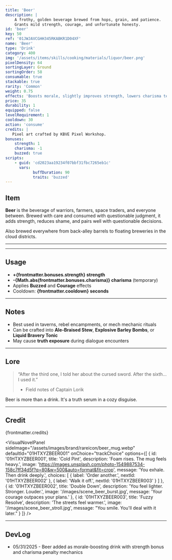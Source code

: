 ```yaml
---
title: 'Beer'
description: |
    A frothy, golden beverage brewed from hops, grain, and patience. 
    Grants mild strength, courage, and unfortunate honesty.
id: 'beer'
key: 50
ref: '01JWJAVCGHH345RKABKR1D04XF'
name: 'Beer'
type: 'Drink'
category: 400
img: '/assets/items/skills/cooking/materials/liquor/beer.png'
pixelDensity: 64
sortingLayer: Ground
sortingOrder: 58
consumable: true
stackable: true
rarity: 'Common'
weight: 0.75
effects: 'Boosts morale, slightly improves strength, lowers charisma temporarily.'
price: 35
durability: 1
equipped: false
levelRequirement: 1
cooldown: 30
action: 'consume'
credits: |
   Pixel art crafted by KBVE Pixel Workshop.
bonuses:
    strength: 1
    charisma: -1
    buzzed: true
scripts:
    - guid: 'cd2023aa19234f07bbf31fbc7265eb1c'
      vars:
            buffDuration: 90
            traits: 'buzzed'
---
```



## Item

**Beer** is the beverage of warriors, farmers, space traders, and everyone between. 
Brewed with care and consumed with questionable judgment, it adds strength, reduces shame, and pairs well with questionable decisions.

Also brewed everywhere from back-alley barrels to floating breweries in the cloud districts. 

---

<ItemDBPanel data={frontmatter} />

---

## Usage

- **+{frontmatter.bonuses.strength} strength**  
- **-{Math.abs(frontmatter.bonuses.charisma)} charisma** (temporary)  
- Applies **Buzzed** and **Courage** effects  
- Cooldown: **{frontmatter.cooldown} seconds**

---

## Notes

- Best used in taverns, rebel encampments, or mech mechanic rituals  
- Can be crafted into **Ale-Braised Stew**, **Explosive Barley Bombs**, or **Liquid Bravery Tonic**  
- May cause **truth exposure** during dialogue encounters

---

## Lore

> “After the third one, I told her about the cursed sword. After the sixth… I used it.”  
> - Field notes of Captain Lorik

Beer is more than a drink. It's a truth serum in a cozy disguise.

---

## Credit

{frontmatter.credits}

<VisualNovelPanel
  sideImage="/assets/images/brand/rareicon/beer_mug.webp"
  defaultId="01HTXYZBEER001"
  onChoice="trackChoice"
  options={[
    {
      id: '01HTXYZBEER001',
      title: 'Cold Pint',
      description: 'Foam rises. The mug feels heavy.',
      image: 'https://images.unsplash.com/photo-1549887534-158c7ff34d5f?q=80&w=500&auto=format&fit=crop',
      message: 'You exhale. Then drink deeply.',
      choices: [
        { label: 'Order another.', nextId: '01HTXYZBEER002' },
        { label: 'Walk it off.', nextId: '01HTXYZBEER003' }
      ]
    },
    {
      id: '01HTXYZBEER002',
      title: 'Double Down',
      description: 'You feel lighter. Stronger. Louder.',
      image: '/images/scene_beer_burst.jpg',
      message: 'Your courage outpaces your plans.'
    },
    {
      id: '01HTXYZBEER003',
      title: 'Fuzzy Resolve',
      description: 'The streets feel warmer.',
      image: '/images/scene_beer_stroll.jpg',
      message: "You smile. You'll deal with it later."
    }
  ]}
/>

<Adsense />

---

## DevLog

- 05/31/2025 - Beer added as morale-boosting drink with strength bonus and charisma penalty mechanics
